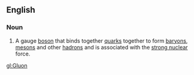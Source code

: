 ==English==
===Noun===
#A gauge [[boson]] that binds together [[quark]]s together to form [[baryon]]s, [[meson]]s and other [[hadron]]s and is associated with the [[strong nuclear]] force.

[[gl:Gluon]]